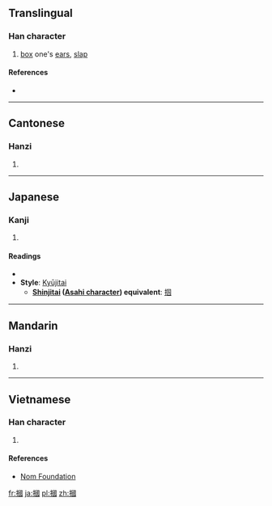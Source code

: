{{also|掴}}
==Translingual==

===Han character===
{{Han char|rn=64|rad=手|as=11|sn=14|four=5600<sub>0</sub>|canj=手田戈一 (QWIM)|ids=⿰[[扌]][[國]]}}

# [[box]] one's [[ear]]s, [[slap]]

====References====
* {{Han ref|kx=0449.220|dkj=12572|dj=0800.070|hdz=31946.040|uh=6451|ud=25681|bh=BA51|bd=47697}}

----

==Cantonese==

===Hanzi===
{{yue-hanzi|jyut=[[gwaak3]], [[gwok3]]|y=gwaak3, gwok3|sim=掴}}

# {{defn|lang=yue|sort=手11}}

----

==Japanese==

===Kanji===
{{ja-kanji|grade=|rs=手11}}

# {{defn|lang=ja|sort=手11}}

====Readings====
* {{ja-readings|on=[[かく]] (kaku)|kun=[[つかむ]] (tsukamu), [[つかみ]] (tsukami)}}
* '''Style''': [[Kyūjitai]]
** '''[[shinjitai|Shinjitai]] ([[Wikipedia:Asahi characters|Asahi character]]) equivalent''': [[掴]]

----

==Mandarin==

===Hanzi===
{{cmn-hanzi|sim=掴|pin=[[guāi]] ([[guai1]]), [[guó]] ([[guo2]])|wg=kuai<sup>1</sup>, kuo<sup>2</sup>}}

# {{defn|lang=cmn|sort=手11}}

----

==Vietnamese==

===Han character===
{{vi-hantu|rs=手11|[[quắc]], [[quặc]]}}

# {{defn|lang=vi|sort=手11}}

====References====
*[http://nomfoundation.org/common/nom_details.php?codepoint=6451 Nom Foundation]

[[fr:摑]]
[[ja:摑]]
[[pl:摑]]
[[zh:摑]]